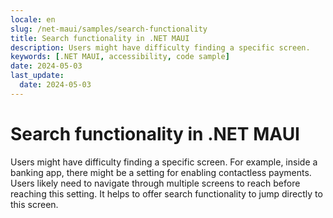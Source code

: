 ```yaml
---
locale: en
slug: /net-maui/samples/search-functionality
title: Search functionality in .NET MAUI
description: Users might have difficulty finding a specific screen.
keywords: [.NET MAUI, accessibility, code sample]
date: 2024-05-03
last_update:
  date: 2024-05-03
---
```


# Search functionality in .NET MAUI

Users might have difficulty finding a specific screen. For example, inside a banking app, there might be a setting for enabling contactless payments. Users likely need to navigate through multiple screens to reach before reaching this setting. It helps to offer search functionality to jump directly to this screen.

<CodeSample id="screen-search" locale="en" platform="net-maui"/>
